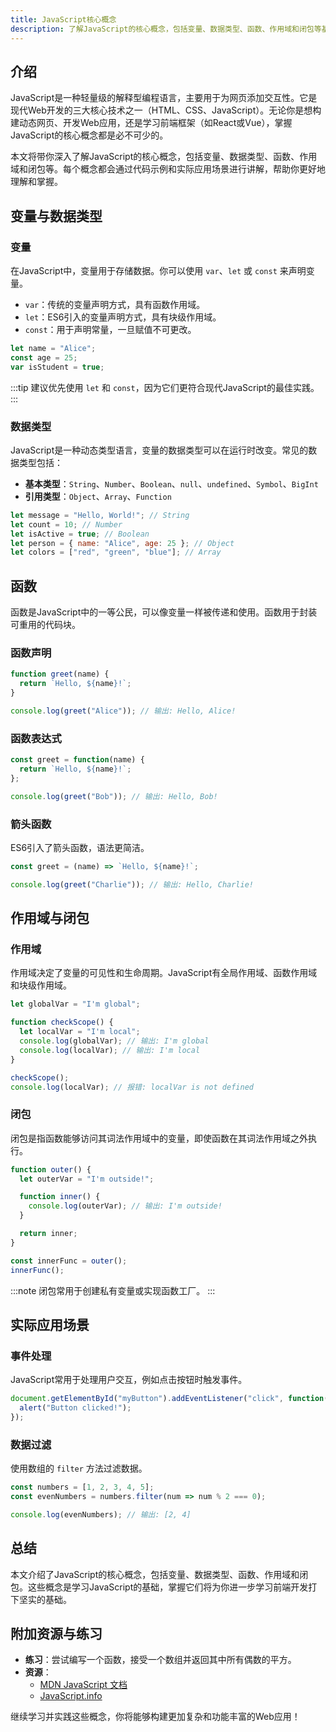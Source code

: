 ```yaml
---
title: JavaScript核心概念
description: 了解JavaScript的核心概念，包括变量、数据类型、函数、作用域和闭包等基础知识，适合初学者快速上手。
---
```


## 介绍

JavaScript是一种轻量级的解释型编程语言，主要用于为网页添加交互性。它是现代Web开发的三大核心技术之一（HTML、CSS、JavaScript）。无论你是想构建动态网页、开发Web应用，还是学习前端框架（如React或Vue），掌握JavaScript的核心概念都是必不可少的。

本文将带你深入了解JavaScript的核心概念，包括变量、数据类型、函数、作用域和闭包等。每个概念都会通过代码示例和实际应用场景进行讲解，帮助你更好地理解和掌握。

## 变量与数据类型

### 变量

在JavaScript中，变量用于存储数据。你可以使用 `var`、`let` 或 `const` 来声明变量。

- `var`：传统的变量声明方式，具有函数作用域。
- `let`：ES6引入的变量声明方式，具有块级作用域。
- `const`：用于声明常量，一旦赋值不可更改。

```javascript
let name = "Alice";
const age = 25;
var isStudent = true;
```

:::tip
建议优先使用 `let` 和 `const`，因为它们更符合现代JavaScript的最佳实践。
:::

### 数据类型

JavaScript是一种动态类型语言，变量的数据类型可以在运行时改变。常见的数据类型包括：

- **基本类型**：`String`、`Number`、`Boolean`、`null`、`undefined`、`Symbol`、`BigInt`
- **引用类型**：`Object`、`Array`、`Function`

```javascript
let message = "Hello, World!"; // String
let count = 10; // Number
let isActive = true; // Boolean
let person = { name: "Alice", age: 25 }; // Object
let colors = ["red", "green", "blue"]; // Array
```

## 函数

函数是JavaScript中的一等公民，可以像变量一样被传递和使用。函数用于封装可重用的代码块。

### 函数声明

```javascript
function greet(name) {
  return `Hello, ${name}!`;
}

console.log(greet("Alice")); // 输出: Hello, Alice!
```

### 函数表达式

```javascript
const greet = function(name) {
  return `Hello, ${name}!`;
};

console.log(greet("Bob")); // 输出: Hello, Bob!
```

### 箭头函数

ES6引入了箭头函数，语法更简洁。

```javascript
const greet = (name) => `Hello, ${name}!`;

console.log(greet("Charlie")); // 输出: Hello, Charlie!
```

## 作用域与闭包

### 作用域

作用域决定了变量的可见性和生命周期。JavaScript有全局作用域、函数作用域和块级作用域。

```javascript
let globalVar = "I'm global";

function checkScope() {
  let localVar = "I'm local";
  console.log(globalVar); // 输出: I'm global
  console.log(localVar); // 输出: I'm local
}

checkScope();
console.log(localVar); // 报错: localVar is not defined
```

### 闭包

闭包是指函数能够访问其词法作用域中的变量，即使函数在其词法作用域之外执行。

```javascript
function outer() {
  let outerVar = "I'm outside!";

  function inner() {
    console.log(outerVar); // 输出: I'm outside!
  }

  return inner;
}

const innerFunc = outer();
innerFunc();
```

:::note
闭包常用于创建私有变量或实现函数工厂。
:::

## 实际应用场景

### 事件处理

JavaScript常用于处理用户交互，例如点击按钮时触发事件。

```javascript
document.getElementById("myButton").addEventListener("click", function() {
  alert("Button clicked!");
});
```

### 数据过滤

使用数组的 `filter` 方法过滤数据。

```javascript
const numbers = [1, 2, 3, 4, 5];
const evenNumbers = numbers.filter(num => num % 2 === 0);

console.log(evenNumbers); // 输出: [2, 4]
```

## 总结

本文介绍了JavaScript的核心概念，包括变量、数据类型、函数、作用域和闭包。这些概念是学习JavaScript的基础，掌握它们将为你进一步学习前端开发打下坚实的基础。

## 附加资源与练习

- **练习**：尝试编写一个函数，接受一个数组并返回其中所有偶数的平方。
- **资源**：
  - [MDN JavaScript 文档](https://developer.mozilla.org/zh-CN/docs/Web/JavaScript)
  - [JavaScript.info](https://javascript.info/)

继续学习并实践这些概念，你将能够构建更加复杂和功能丰富的Web应用！